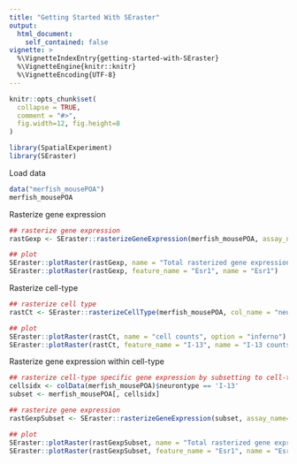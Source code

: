 ```yaml
---
title: "Getting Started With SEraster"
output:
  html_document:
    self_contained: false
vignette: >
  %\VignetteIndexEntry{getting-started-with-SEraster}
  %\VignetteEngine{knitr::knitr}
  %\VignetteEncoding{UTF-8}
---
```


```r
knitr::opts_chunk$set(
  collapse = TRUE,
  comment = "#>",
  fig.width=12, fig.height=8
)
```

```r
library(SpatialExperiment)
library(SEraster)
```

Load data

```r
data("merfish_mousePOA")
merfish_mousePOA
```

Rasterize gene expression

```r
## rasterize gene expression
rastGexp <- SEraster::rasterizeGeneExpression(merfish_mousePOA, assay_name="volnorm", resolution = 50)

## plot
SEraster::plotRaster(rastGexp, name = "Total rasterized gene expression")
SEraster::plotRaster(rastGexp, feature_name = "Esr1", name = "Esr1")
```

Rasterize cell-type

```r
## rasterize cell type
rastCt <- SEraster::rasterizeCellType(merfish_mousePOA, col_name = "neurontype", resolution = 50)

## plot
SEraster::plotRaster(rastCt, name = "cell counts", option = "inferno")
SEraster::plotRaster(rastCt, feature_name = "I-13", name = "I-13 counts", option = "inferno")
```

Rasterize gene expression within cell-type

```r
## rasterize cell-type specific gene expression by subsetting to cell-type of interest
cellsidx <- colData(merfish_mousePOA)$neurontype == 'I-13'
subset <- merfish_mousePOA[, cellsidx]

## rasterize gene expression
rastGexpSubset <- SEraster::rasterizeGeneExpression(subset, assay_name="volnorm", resolution = 50)

## plot
SEraster::plotRaster(rastGexpSubset, name = "Total rasterized gene expression in I-13")
SEraster::plotRaster(rastGexpSubset, feature_name = "Esr1", name = "Esr1 in I-13 inhibitory neurons")
```

